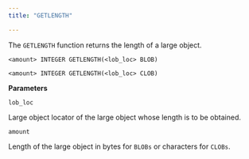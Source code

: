 ```yaml
---
title: "GETLENGTH"

---
```


The `GETLENGTH` function returns the length of a large object.

```text
<amount> INTEGER GETLENGTH(<lob_loc> BLOB)

<amount> INTEGER GETLENGTH(<lob_loc> CLOB)
```

**Parameters**

`lob_loc`

 Large object locator of the large object whose length is to be obtained.

`amount`

 Length of the large object in bytes for `BLOBs` or characters for `CLOBs`.
